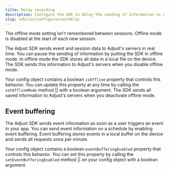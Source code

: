 ```yaml
---
title: Delay recording
description: Configure the SDK to delay the sending of information to Adjust's servers.
slug: sdk/ios/configuration/delay
---
```



<Callout type="important">

The offline mode setting isn't remembered between sessions. Offline mode is disabled at the start of each new session.

</Callout>

The Adjust SDK sends event and session data to Adjust's servers in real time. You can pause the sending of information by putting the SDK in offline mode. In offline mode the SDK stores all data in a local file on the device. The SDK sends this information to Adjust's servers when you disable offline mode.

Your config object contains a boolean `isOffline` property that controls this behavior. You can update this property at any time by calling the <Tooltip>`setOfflineMode` method || <SetOfflineModeSig /></Tooltip> with a boolean argument. The SDK sends all saved information to Adjust's servers when you deactivate offline mode.

<SetOfflineMode />

## Event buffering

The Adjust SDK sends event information as soon as a user triggers an event in your app. You can send event information on a schedule by enabling event buffering. Event buffering stores events in a local buffer on the device and sends all requests once per minute.

Your config object contains a boolean `eventBufferingEnabled` property that controls this behavior. You can set this property by calling the <Tooltip>`setEventBufferingEnabled` method || <SetEventBufferingEnabledSig /></Tooltip> on your config object with a boolean argument.

<SetEventBufferingEnabled />
